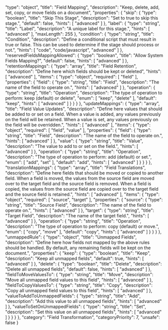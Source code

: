   "type": "object",
  "title": "Field Mapping",
  "description": "Keep, delete, add, set, copy, or move fields on a document",
  "properties": {
    "skip": {
      "type": "boolean",
      "title": "Skip This Stage",
      "description": "Set to true to skip this stage.",
      "default": false,
      "hints": [
        "advanced"
      ]
    },
    "label": {
      "type": "string",
      "title": "Label",
      "description": "A unique label for this stage.",
      "hints": [
        "advanced"
      ],
      "maxLength": 255
    },
    "condition": {
      "type": "string",
      "title": "Condition",
      "description": "Define a conditional script that must result in true or false. This can be used to determine if the stage should process or not.",
      "hints": [
        "code",
        "code/javascript",
        "advanced"
      ]
    },
    "reservedFieldsMappingAllowed": {
      "type": "boolean",
      "title": "Allow System Fields Mapping?",
      "default": false,
      "hints": [
        "advanced"
      ]
    },
    "retentionMappings": {
      "type": "array",
      "title": "Field Retention",
      "description": "Define here which fields should be kept or deleted",
      "hints": [
        "advanced"
      ],
      "items": {
        "type": "object",
        "required": [
          "field"
        ],
        "properties": {
          "field": {
            "type": "string",
            "title": "Field",
            "description": "The name of the field to operate on.",
            "hints": [
              "advanced"
            ]
          },
          "operation": {
            "type": "string",
            "title": "Operation",
            "description": "The type of operation to perform: keep (default) or delete",
            "enum": [
              "keep",
              "delete"
            ],
            "default": "keep",
            "hints": [
              "advanced"
            ]
          }
        }
      }
    },
    "updateMappings": {
      "type": "array",
      "title": "Field Value Updates",
      "description": "Define here values that should be added to or set on a field. When a value is added, any values previously on the field will be retained. When a value is set, any values previously on the field will be overridden.",
      "hints": [
        "advanced"
      ],
      "items": {
        "type": "object",
        "required": [
          "field",
          "value"
        ],
        "properties": {
          "field": {
            "type": "string",
            "title": "Field",
            "description": "The name of the field to operate on.",
            "hints": [
              "advanced"
            ]
          },
          "value": {
            "type": "string",
            "title": "Value",
            "description": "The value to add to or set on the field.",
            "hints": [
              "advanced"
            ]
          },
          "operation": {
            "type": "string",
            "title": "Operation",
            "description": "The type of operation to perform: add (default) or set.",
            "enum": [
              "add",
              "set"
            ],
            "default": "add",
            "hints": [
              "advanced"
            ]
          }
        }
      }
    },
    "translationMappings": {
      "type": "array",
      "title": "Field Translations",
      "description": "Define here fields that should be moved or copied to another field. When a field is moved, the values from the source field are moved over to the target field and the source field is removed. When a field is copied, the values from the source field are copied over to the target field and the source field is retained.",
      "hints": [
        "advanced"
      ],
      "items": {
        "type": "object",
        "required": [
          "source",
          "target"
        ],
        "properties": {
          "source": {
            "type": "string",
            "title": "Source Field",
            "description": "The name of the field to operate on.",
            "hints": [
              "advanced"
            ]
          },
          "target": {
            "type": "string",
            "title": "Target Field",
            "description": "The name of the target field.",
            "hints": [
              "advanced"
            ]
          },
          "operation": {
            "type": "string",
            "title": "Operation",
            "description": "The type of operation to perform: copy (default) or move.",
            "enum": [
              "copy",
              "move"
            ],
            "default": "copy",
            "hints": [
              "advanced"
            ]
          }
        }
      }
    },
    "unmappedRule": {
      "type": "object",
      "title": "Unmapped Fields",
      "description": "Define here how fields not mapped by the above rules should be handled. By default, any remaining fields will be kept on the document.",
      "properties": {
        "keep": {
          "type": "boolean",
          "title": "Keep",
          "description": "Keep all unmapped fields",
          "default": true,
          "hints": [
            "advanced"
          ]
        },
        "delete": {
          "type": "boolean",
          "title": "Delete",
          "description": "Delete all unmapped fields",
          "default": false,
          "hints": [
            "advanced"
          ]
        },
        "fieldToMoveValuesTo": {
          "type": "string",
          "title": "Move",
          "description": "Move all unmapped field values to this field",
          "hints": [
            "advanced"
          ]
        },
        "fieldToCopyValuesTo": {
          "type": "string",
          "title": "Copy",
          "description": "Copy all unmapped field values to this field",
          "hints": [
            "advanced"
          ]
        },
        "valueToAddToUnmappedFields": {
          "type": "string",
          "title": "Add",
          "description": "Add this value to all unmapped fields",
          "hints": [
            "advanced"
          ]
        },
        "valueToSetOnUnmappedFields": {
          "type": "string",
          "title": "Set",
          "description": "Set this value on all unmapped fields",
          "hints": [
            "advanced"
          ]
        }
      }
    }
  },
  "category": "Field Transformation",
  "categoryPriority": 7,
  "unsafe": false
}
